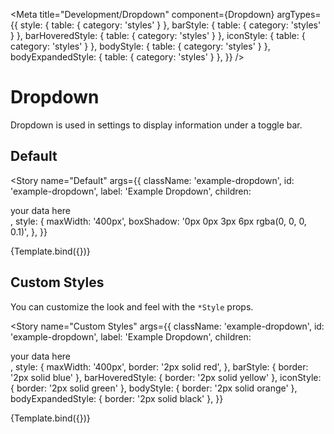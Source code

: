 
<Meta
  title="Development/Dropdown"
  component={Dropdown}
  argTypes={{
    style: { table: { category: 'styles' } },
    barStyle: { table: { category: 'styles' } },
    barHoveredStyle: { table: { category: 'styles' } },
    iconStyle: { table: { category: 'styles' } },
    bodyStyle: { table: { category: 'styles' } },
    bodyExpandedStyle: { table: { category: 'styles' } },
  }}
/>


# Dropdown

Dropdown is used in settings to display information under a toggle bar.

## Default

<Story
  name="Default"
  args={{
    className: 'example-dropdown',
    id: 'example-dropdown',
    label: 'Example Dropdown',
    children: <div>your data here</div>,
    style: {
      maxWidth: '400px',
      boxShadow: '0px 0px 3px 6px rgba(0, 0, 0, 0.1)',
    },
  }}
>
  {Template.bind({})}
</Story>

<ArgsTable story="Default" />

## Custom Styles

You can customize the look and feel with the `*Style` props.

<Story
  name="Custom Styles"
  args={{
    className: 'example-dropdown',
    id: 'example-dropdown',
    label: 'Example Dropdown',
    children: <div>your data here</div>,
    style: {
      maxWidth: '400px',
      border: '2px solid red',
    },
    barStyle: { border: '2px solid blue' },
    barHoveredStyle: { border: '2px solid yellow' },
    iconStyle: { border: '2px solid green' },
    bodyStyle: { border: '2px solid orange' },
    bodyExpandedStyle: { border: '2px solid black' },
  }}
>
  {Template.bind({})}
</Story>
